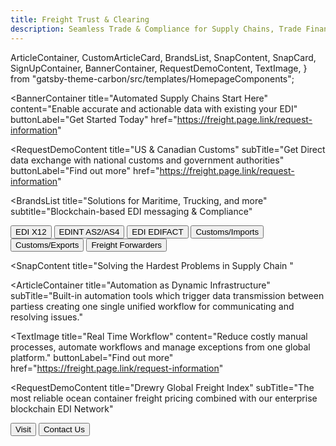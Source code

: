 ```yaml
---
title: Freight Trust & Clearing
description: Seamless Trade & Compliance for Supply Chains, Trade Finance & Logistics
---
```


<!-- SPDX-License-Identifier: Apache-2.0
SPDXVersion: SPDX-2.2
SPDX-FileCopyrightText: Copyright 2020 FreightTrust and Clearing Corporation -->

<!-- SPDX-License-Identifier: Apache-2.0
SPDXVersion: SPDX-2.2
SPDX-FileCopyrightText: Copyright 2020 FreightTrust and Clearing Corporation -->

  ArticleContainer,
  CustomArticleCard,
  BrandsList,
  SnapContent,
  SnapCard,
  SignUpContainer,
  BannerContainer,
  RequestDemoContent,
  TextImage,
} from "gatsby-theme-carbon/src/templates/HomepageComponents";


<BannerContainer
  title="Automated Supply Chains Start Here"
  content="Enable accurate and actionable data with existing your EDI"
  buttonLabel="Get Started Today"
  href="https://freight.page.link/request-information"
>


</BannerContainer>


<RequestDemoContent
  title="US & Canadian Customs"
  subTitle="Get Direct data exchange with national customs and government authorities"
  buttonLabel="Find out more"
  href="https://freight.page.link/request-information"
></RequestDemoContent>

<BrandsList
  title="Solutions for Maritime, Trucking, and more"
  subtitle="Blockchain-based EDI messaging & Compliance"
>
  <Row>
    <Column colMd={2} colLg={2}>
      <Button
        kind="secondary"
        href="https://freight.page.link/request-information"
      >
        EDI X12
      </Button>
    </Column>
    <Column colMd={2} colLg={2}>
      <Button
        kind="secondary"
        href="https://freight.page.link/request-information"
      >
        EDINT AS2/AS4
      </Button>
    </Column>
    <Column colMd={2} colLg={2}>
      <Button
        kind="secondary"
        href="https://freight.page.link/request-information"
      >
        EDI EDIFACT
      </Button>
    </Column>
    <Column colMd={2} colLg={2}>
      <Button
        kind="secondary"
        href="https://freight.page.link/request-information"
      >
        Customs/Imports
      </Button>
    </Column>
    <Column colMd={2} colLg={2}>
      <Button
        kind="secondary"
        href="https://freight.page.link/request-information"
      >
        Customs/Exports
      </Button>
    </Column>
    <Column colMd={2} colLg={2}>
      <Button
        kind="secondary"
        href="https://freight.page.link/request-information"
      >
        Freight Forwarders
      </Button>
    </Column>
  </Row>
</BrandsList>

<SnapContent
  title="Solving the Hardest Problems in Supply Chain
  "
>
<Row>


</Row>
  <Row>
    <Column colSm={12} colMd={6} colLg={6}>
      <SnapCard
        title="Unworkable"
        buttonLabel="Closed-source Ecosystems"
        content="Broken business processes have significant consequences. We provide consistent workflows to provision, secure, connect, and run a fault-tolerant EDI VAN Network at half the cost per message "
        href="https://freighttrust.com/solutions/"
      />
    </Column>
    <Column colSm={12} colMd={6} colLg={6}>
      <SnapCard
        title="Unavoidable"
        buttonLabel="From Regulations to Trade"
        content="Easily share job related information across your network, keeping yourself and your trading communities better informed and able to make more timely decisions. "
        href="https://freighttrust.com/solutions/"
      />
    </Column>
    <Column colSm={12} colMd={6} colLg={6}>
      <SnapCard
        title="Urgent"
        buttonLabel="Real Time Workflow"
        content="Get instant validation details per message, segment and data element. Submit documents and shipping information in real-time to increase operational efficiency and accuracy."
        href="https://freighttrust.com/solutions/"
      />
    </Column>
    <Column colSm={12} colMd={6} colLg={6}>
      <SnapCard
        title="Automated Notifications"
        buttonLabel="Mapping, Batching, and Scheduling"
        content="Status of shipments for clearing, Statements (for Type 3 filings), Invoices, delivery orders, and Forms 7501and 3461. Get drawback reports that provide detail about their entries."
        href="https://freighttrust.com/solutions/"
      />
    </Column>
  </Row>
</SnapContent>


<ArticleContainer
  title="Automation as Dynamic Infrastructure"
  subTitle="Built-in automation tools which trigger data transmission between partiess creating one single unified workflow for communicating and resolving issues."
>
<Row>
<Column colMd={4} colLg={4}>
    <ArticleCard
      subTitle="Medium Blog"
      title="Latest Articles"
      author="Topic Specific"
      date="latest"
      readTime="Read time up to 10 min"
      color="dark"
      href="https://medium.com/freighttrust"
      actionIcon="arrowRight"
      >


  </ArticleCard>
</Column>
<Column colMd={4} colLg={4}>
    <ArticleCard
      subTitle="Partners"
      title="Drewry.co.uk"
      author="Corporate Announcement"
      date="July 29th, 2020"
      readTime="Read time: 3 min"
      color="dark"
      href="https://medium.com/freighttrust/the-dominant-design-of-information-processing-for-the-21st-century-9acdbc86ade7?source=collection_home---4------0-----------------------"
      actionIcon="arrowRight"
      >


  </ArticleCard>
</Column>
<Column colMd={4} colLg={4}>
    <ArticleCard
      subTitle="Digital Signatures"
      title="Digital-first Documents"
      color="dark"
      author="Analysis"
      date="July 20th, 2020"
      readTime="Read time: 4 min"
      href="https://medium.com/freighttrust/cheirographon-examining-2-000-years-of-signatures-and-contracts-d9f133189974?source=collection_home---4------2-----------------------"
      actionIcon="arrowRight"
      >


  </ArticleCard>
</Column>
</Row>
</ArticleContainer>


<TextImage
  title="Real Time Workflow"
  content="Reduce costly manual processes, automate workflows and manage exceptions from one global platform."
  buttonLabel="Find out more"
  href="https://freight.page.link/request-information"
></TextImage>

<RequestDemoContent
  title="Drewry Global Freight Index"
  subTitle="The most reliable ocean container freight pricing combined with our enterprise blockchain EDI Network"
>


  <Button href="https://drewry.co.uk" kind="secondary">
    Visit
  </Button>
  <Button href="https://freight.page.link/request-information" kind="tertiary">
    Contact Us
  </Button>
</RequestDemoContent>

